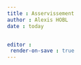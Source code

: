 ```yaml
---
title : Asservissement
author : Alexis HOBL
date : today


editor : 
 render-on-save : true
---
```


